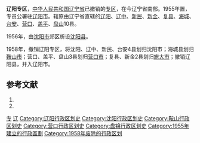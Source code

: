 '''辽阳专区'''，[[中华人民共和国|中华人民共和国]][[辽宁省|辽宁省]]已撤销的[[专区|专区]]，在今辽宁省南部。1955年置，专员公署驻[[辽阳市|辽阳市]]。辖原由辽宁省直辖的[[辽阳县|辽阳]]、[[辽中县|辽中]]、[[新民县|新民]]、[[新金县|新金]]、[[复县|复县]]、[[海城县_(顺治)|海城]]、[[台安县|台安]]、[[营口县|营口]]、[[盖平县|盖平]]、[[盘山县|盘山]]10县。

1956年，由[[沈阳市|沈阳市]]郊区析设[[沈阳县_(中华人民共和国)|沈阳县]]。

1958年，撤销辽阳专区，将沈阳、辽中、新民、台安4县划归沈阳市；海城县划归[[鞍山市|鞍山市]]；营口、盖平、盘山3县划归[[营口市|营口市]]；复县、新金2县划归[[旅大市|旅大市]]；撤销辽阳县，并入辽阳市。

== 参考文献 ==
# {{Cite book | author = 戴均良等 | title = 《中国古今地名大词典》 | location = 上海 | publisher = 上海辞书出版社 | date = 2005 | language = zh-hans }}
# {{Cite book | author = 史为乐 | title = 《中华人民共和国政区沿革（1949-2002）》 | location = 北京 | publisher = 人民出版社 | date = 2006 | language = zh-hans }}

[[Category:辽宁省已撤消的行政区|专]]
[[Category:专区|辽]]
[[Category:辽阳行政区划史|Category:辽阳行政区划史]]
[[Category:沈阳行政区划史|Category:沈阳行政区划史]]
[[Category:鞍山行政区划史|Category:鞍山行政区划史]]
[[Category:营口行政区划史|Category:营口行政区划史]]
[[Category:盘锦行政区划史|Category:盘锦行政区划史]]
[[Category:1955年建立的行政區劃|Category:1955年建立的行政區劃]]
[[Category:1958年废除的行政区划|Category:1958年废除的行政区划]]